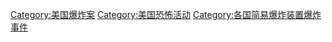 [[Category:美国爆炸案|Category:美国爆炸案]]
[[Category:美国恐怖活动|Category:美国恐怖活动]]
[[Category:各国简易爆炸装置爆炸事件|Category:各国简易爆炸装置爆炸事件]]